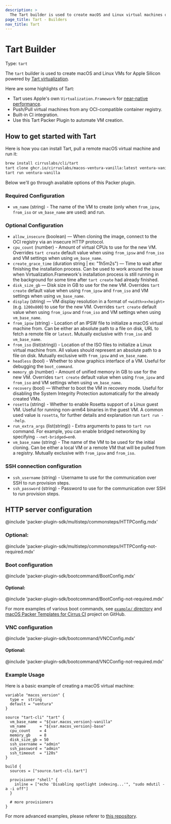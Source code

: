 ```yaml
---
description: >
  The Tart builder is used to create macOS and Linux virtual machines on Apple Silicon hardware.
page_title: Tart - Builders
nav_title: Tart
---
```


# Tart Builder

Type: `tart`

The `tart` builder is used to create macOS and Linux VMs for Apple Silicon powered by [Tart virtualization](https://github.com/cirruslabs/tart).

Here are some highlights of Tart:

- Tart uses Apple's own `Virtualization.Framework` for [near-native performance](https://browser.geekbench.com/v5/cpu/compare/14966395?baseline=14966339).
- Push/Pull virtual machines from any OCI-compatible container registry.
- Built-in CI integration.
- Use this Tart Packer Plugin to automate VM creation.

## How to get started with Tart

Here is how you can install Tart, pull a remote macOS virtual machine and run it:

```bash
brew install cirruslabs/cli/tart
tart clone ghcr.io/cirruslabs/macos-ventura-vanilla:latest ventura-vanilla
tart run ventura-vanilla
```

Below we'll go through available options of this Packer plugin.

<!-- Builder Configuration Fields -->

### Required Configuration

- `vm_name` (string) - The name of the VM to create (only when `from_ipsw`, `from_iso` or `vm_base_name` are used) and run.

### Optional Configuration

- `allow_insecure` (boolean) — When cloning the image, connect to the OCI registry via an insecure HTTP protocol.
- `cpu_count` (number) - Amount of virtual CPUs to use for the new VM. Overrides `tart create` default value when using `from_ipsw` and `from_iso` and VM settings when using `vm_base_name`.
- `create_grace_time` (duration string | ex: "1h5m2s") — Time to wait after finishing the installation process. Can be used to work around the issue when Virtualization.Framework's installation process is still running in the background for some time after `tart create` had already finished.
- `disk_size_gb` — Disk size in GB to use for the new VM. Overrides `tart create` default value when using `from_ipsw` and `from_iso` and VM settings when using `vm_base_name`.
- `display` (string) — VM display resolution in a format of `<width>x<height>` (e.g. `1200x800`) to use for the new VM. Overrides `tart create` default value when using `from_ipsw` and `from_iso` and VM settings when using `vm_base_name`.
- `from_ipsw` (string) - Location of an IPSW file to initialize a macOS virtual machine from. Can be either an absolute path to a file on disk, URL to fetch a remote file or `latest`. Mutually exclusive with `from_iso` and `vm_base_name`.
- `from_iso` (list(string)) - Location of the ISO files to initialize a Linux virtual machine from. All values should represent an absolute path to a file on disk. Mutually exclusive with `from_ipsw` and `vm_base_name`.
- `headless` (bool) - Whether to show graphics interface of a VM. Useful for debugging the `boot_command`.
- `memory_gb` (number) - Amount of unified memory in GB to use for the new VM. Overrides `tart create` default value when using `from_ipsw` and `from_iso` and VM settings when using `vm_base_name`.
- `recovery` (bool) — Whether to boot the VM in recovery mode. Useful for disabling the System Integrity Protection automatically for the already created VMs.
- `rosetta` (string) - Whether to enable Rosetta support of a Linux guest VM. Useful for running non-arm64 binaries in the guest VM. A common used value is `rosetta`, for further details and explanation run `tart run --help`.
- `run_extra_args` (list(string)) - Extra arguments to pass to `tart run` command. For example, you can enable bridged networking by specifying `--net-bridged=en0`.
- `vm_base_name` (string) - The name of the VM to be used for the initial cloning. Can be either a local VM or a remote VM that will be pulled from a registry. Mutually exclusive with `from_ipsw` and `from_iso`.

### SSH connection configuration

- `ssh_username` (string) - Username to use for the communication over SSH to run provision steps.
- `ssh_password` (string) - Password to use for the communication over SSH to run provision steps.

## HTTP server configuration

@include 'packer-plugin-sdk/multistep/commonsteps/HTTPConfig.mdx'

### Optional:

@include 'packer-plugin-sdk/multistep/commonsteps/HTTPConfig-not-required.mdx'

### Boot configuration

@include 'packer-plugin-sdk/bootcommand/BootConfig.mdx'

#### Optional:

@include 'packer-plugin-sdk/bootcommand/BootConfig-not-required.mdx'

For more examples of various boot commands, see [`example/` directory](https://github.com/cirruslabs/packer-plugin-tart/tree/main/example) and [macOS Packer Templates for Cirrus CI](https://github.com/cirruslabs/macos-image-templates) project on GitHub.

### VNC configuration

@include 'packer-plugin-sdk/bootcommand/VNCConfig.mdx'

#### Optional:

@include 'packer-plugin-sdk/bootcommand/VNCConfig-not-required.mdx'

### Example Usage

Here is a basic example of creating a macOS virtual machine:

```hcl
variable "macos_version" {
  type =  string
  default = "ventura"
}

source "tart-cli" "tart" {
  vm_base_name = "${var.macos_version}-vanilla"
  vm_name      = "${var.macos_version}-base"
  cpu_count    = 4
  memory_gb    = 8
  disk_size_gb = 50
  ssh_username = "admin"
  ssh_password = "admin"
  ssh_timeout  = "120s"
}

build {
  sources = ["source.tart-cli.tart"]

  provisioner "shell" {
    inline = ["echo 'Disabling spotlight indexing...'", "sudo mdutil -a -i off"]
  }

  # more provisioners
}
```

For more advanced examples, please referer to [this repository](https://github.com/cirruslabs/macos-image-templates).

